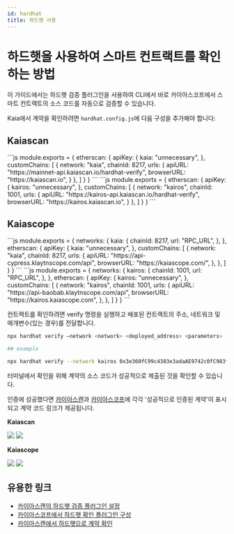 ```yaml
---
id: hardhat
title: 하드햇 사용
---
```



# 하드햇을 사용하여 스마트 컨트랙트를 확인하는 방법

이 가이드에서는 하드햇 검증 플러그인을 사용하여 CLI에서 바로 카이아스코프에서 스마트 컨트랙트의 소스 코드를 자동으로 검증할 수 있습니다.

Kaia에서 계약을 확인하려면 `hardhat.config.js`에 다음 구성을 추가해야 합니다:

## Kaiascan

<Tabs>
  <TabItem value="카이아 메인넷" label="메인넷">
    ```js
    module.exports = {
      etherscan: {
          apiKey: {
            kaia: "unnecessary",
          },
          customChains: [
            {
              network: "kaia",
              chainId: 8217,
              urls: {
                apiURL: "https://mainnet-api.kaiascan.io/hardhat-verify",
                browserURL: "https://kaiascan.io",
              }
            },
          ]
        }
    }
    ```
  </TabItem>

  <TabItem value="카이로스 테스트넷" label="카이로스">
    ```js
    module.exports = {
      etherscan: {
          apiKey: {
            kairos: "unnecessary",
          },
          customChains: [
            {
              network: "kairos",
              chainId: 1001,
              urls: {
                apiURL: "https://kairos-api.kaiascan.io/hardhat-verify",
                browserURL: "https://kairos.kaiascan.io",
              }
            },
          ]
        }
    }
    ```
  </TabItem>
</Tabs>

## Kaiascope

<Tabs>
  <TabItem value="kaia-mainnet" label="Mainnet">
    ```js
    module.exports = {
      networks: {
        kaia: {
          chainId: 8217,
          url: "RPC_URL",
        },
      },
      etherscan: {
        apiKey: {
          kaia: "unnecessary",
        },
        customChains: [
          {
            network: "kaia",
            chainId: 8217,
            urls: {
              apiURL: "https://api-cypress.klaytnscope.com/api",
              browserURL: "https://kaiascope.com/",
            },
          },
        ]
      }
    }
    ```
  </TabItem>

  <TabItem value="kairos-testnet" label="Kairos">
    ```js
    module.exports = {
      networks: {
        kairos: {
          chainId: 1001,
          url: "RPC_URL",
        },
      },
      etherscan: {
        apiKey: {
          kairos: "unnecessary",
        },
        customChains: [
          {
            network: "kairos",
            chainId: 1001,
            urls: {
              apiURL: "https://api-baobab.klaytnscope.com/api",
              browserURL: "https://kairos.kaiascope.com",
            },
          },
        ]
      }
    }
    ```
  </TabItem>
</Tabs>

컨트랙트를 확인하려면 verify 명령을 실행하고 배포된 컨트랙트의 주소, 네트워크 및 매개변수(있는 경우)를 전달합니다.

```bash
npx hardhat verify –network <network> <deployed_address> <parameters>

## example

npx hardhat verify --network kairos 0x3e360fC99c4383e3adaAE9742c0fC983fDAa0535
```

터미널에서 확인을 위해 계약의 소스 코드가 성공적으로 제출된 것을 확인할 수 있습니다.

인증에 성공했다면 [카이아스캔](https://kairos.kaiascan.io/address/0x3e360fC99c4383e3adaAE9742c0fC983fDAa0535?tabId=contract\&page=1)과 [카이아스코프](https://baobab.klaytnscope.com/account/0x3e360fC99c4383e3adaAE9742c0fC983fDAa0535?tabId=contractCode)에 각각 '성공적으로 인증된 계약'이 표시되고 계약 코드 링크가 제공됩니다.

**Kaiascan**

![](/img/build/smart-contracts/verify/kaiascan-terminal.png)
![](/img/build/smart-contracts/verify/kaiascan-verify.png)

**Kaiascope**

![](/img/build/smart-contracts/verify/kaiascope-terminal.png)
![](/img/build/smart-contracts/verify/kaiascope-verify.png)

## 유용한 링크

* [카이아스캔의 하드햇 검증 플러그인 설정](https://docs.kaiascan.io/hardhat-verify)
* [카이아스코프에서 하드햇 확인 플러그인 구성](https://docs.klaytnscope.com/contract/configuration-for-hardhat-verify-plugin)
* [카이아스캔에서 하드햇으로 계약 확인](https://klaytn.foundation/verifying-contracts-using-hardhat-on-klaytnscope)
